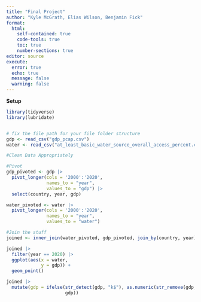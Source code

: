 ```yaml
---
title: "Final Project"
author: "Kyle McGrath, Elias Wilson, Benjamin Fick"
format: 
  html:
    self-contained: true
    code-tools: true
    toc: true
    number-sections: true
editor: source
execute: 
  error: true
  echo: true
  message: false
  warning: false
---
```



**Setup**



```r
library(tidyverse)
library(lubridate)


# fix the file path for your file folder structure
gdp <- read_csv("gdp_pcap.csv")
water <- read_csv("at_least_basic_water_source_overall_access_percent.csv")
```

```r
#Clean Data Appropriately
```
```r
#Pivot
gdp_pivoted <- gdp |>
  pivot_longer(cols = '2000':'2020', 
               names_to = "year",
               values_to = "gdp") |>
  select(country, year, gdp)

water_pivoted <- water |>
  pivot_longer(cols = '2000':'2020',
               names_to = "year",
               values_to = "water")
```


```r
#Join the stuff
joined <- inner_join(water_pivoted, gdp_pivoted, join_by(country, year))
```

```r
joined |>
  filter(year == 2020) |>
  ggplot(aes(x = water, 
             y = gdp)) +
  geom_point()
```

```r
joined |>
  mutate(gdp = ifelse(str_detect(gdp, "k$"), as.numeric(str_remove(gdp, "k$")) * 1000,
                      gdp))
```

